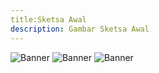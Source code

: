 ```yaml
---
title:Sketsa Awal
description: Gambar Sketsa Awal
---
```


![Banner](/images/sketsa1.png "Documents")
![Banner](/images/sketsa2.png "Documents")
![Banner](/images/sketsa3.png "Documents")